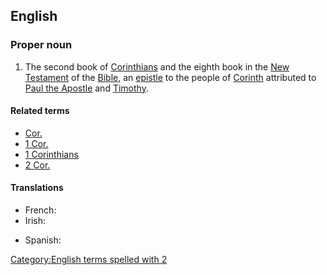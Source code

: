 {{book of the Bible|Second Epistle to the Corinthians}}
==English==

===Proper noun===
{{en-proper noun}}

# {{label|en|biblical}} The second book of [[Corinthians]] and the eighth book in the [[New Testament]] of the [[Bible]], an [[epistle]] to the people of [[w:Corinth|Corinth]] attributed to [[w:Paul the Apostle|Paul the Apostle]] and [[w:Timothy|Timothy]].

====Related terms====
* [[Cor.]]
* [[1 Cor.]]
* [[1 Corinthians]]
* [[2 Cor.]]

====Translations====
{{trans-top|book of the New Testament}}
* French: {{t|fr|2 Corinthiens}}
* Irish: {{t|ga|2 Corantaigh|m-p}}
{{trans-mid}}
* Spanish: {{t|es|2 Corintios|m-p}}
{{trans-bottom}}

[[Category:English terms spelled with 2]]